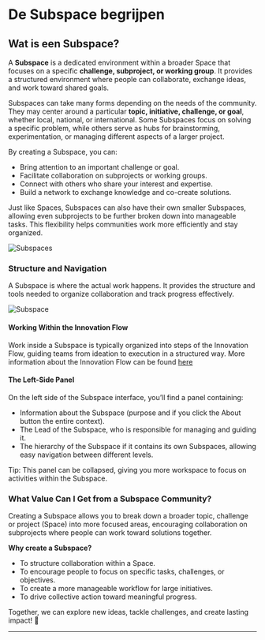 # De Subspace begrijpen

## Wat is een Subspace?

A **Subspace** is a dedicated environment within a broader Space that focuses on a specific **challenge, subproject, or working group**. It provides a structured environment where people can collaborate, exchange ideas, and work toward shared goals.

Subspaces can take many forms depending on the needs of the community. They may center around a particular **topic, initiative, challenge, or goal**, whether local, national, or international. Some Subspaces focus on solving a specific problem, while others serve as hubs for brainstorming, experimentation, or managing different aspects of a larger project.

By creating a Subspace, you can:

- Bring attention to an important challenge or goal.
- Facilitate collaboration on subprojects or working groups.
- Connect with others who share your interest and expertise.
- Build a network to exchange knowledge and co-create solutions.

Just like Spaces, Subspaces can also have their own smaller Subspaces, allowing even subprojects to be further broken down into manageable tasks. This flexibility helps communities work more efficiently and stay organized.

![Subspaces](/Subspaces.png)

### Structure and Navigation

A Subspace is where the actual work happens. It provides the structure and tools needed to organize collaboration and track progress effectively.

![Subspace](/inside-subspace.png)

#### Working Within the Innovation Flow

Work inside a Subspace is typically organized into steps of the Innovation Flow, guiding teams from ideation to execution in a structured way.
More information about the Innovation Flow can be found [here](/features/innovation-flow)

#### The Left-Side Panel

On the left side of the Subspace interface, you’ll find a panel containing:

- Information about the Subspace (purpose and if you click the About button the entire context).
- The Lead of the Subspace, who is responsible for managing and guiding it.
- The hierarchy of the Subspace if it contains its own Subspaces, allowing easy navigation between different levels.

Tip: This panel can be collapsed, giving you more workspace to focus on activities within the Subspace.

### What Value Can I Get from a Subspace Community?

Creating a Subspace allows you to break down a broader topic, challenge or project (Space) into more focused areas, encouraging collaboration on subprojects where people can work toward solutions together.

**Why create a Subspace?**

- To structure collaboration within a Space.
- To encourage people to focus on specific tasks, challenges, or objectives.
- To create a more manageable workflow for large initiatives.
- To drive collective action toward meaningful progress.

Together, we can explore new ideas, tackle challenges, and create lasting impact! 🚀

---
